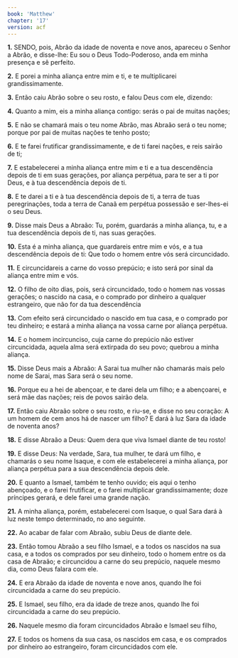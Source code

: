 ```yaml
---
book: 'Matthew'
chapter: '17'
version: acf
---
```


**1.** SENDO, pois, Abrão da idade de noventa e nove anos, apareceu o Senhor a Abrão, e disse-lhe: Eu sou o Deus Todo-Poderoso, anda em minha presença e sê perfeito.

**2.** E porei a minha aliança entre mim e ti, e te multiplicarei grandissimamente.

**3.** Então caiu Abrão sobre o seu rosto, e falou Deus com ele, dizendo:

**4.** Quanto a mim, eis a minha aliança contigo: serás o pai de muitas nações;

**5.** E não se chamará mais o teu nome Abrão, mas Abraão será o teu nome; porque por pai de muitas nações te tenho posto;

**6.** E te farei frutificar grandissimamente, e de ti farei nações, e reis sairão de ti;

**7.** E estabelecerei a minha aliança entre mim e ti e a tua descendência depois de ti em suas gerações, por aliança perpétua, para te ser a ti por Deus, e à tua descendência depois de ti.

**8.** E te darei a ti e à tua descendência depois de ti, a terra de tuas peregrinações, toda a terra de Canaã em perpétua possessão e ser-lhes-ei o seu Deus.

**9.** Disse mais Deus a Abraão: Tu, porém, guardarás a minha aliança, tu, e a tua descendência depois de ti, nas suas gerações.

**10.** Esta é a minha aliança, que guardareis entre mim e vós, e a tua descendência depois de ti: Que todo o homem entre vós será circuncidado.

**11.** E circuncidareis a carne do vosso prepúcio; e isto será por sinal da aliança entre mim e vós.

**12.** O filho de oito dias, pois, será circuncidado, todo o homem nas vossas gerações; o nascido na casa, e o comprado por dinheiro a qualquer estrangeiro, que não for da tua descendência

**13.** Com efeito será circuncidado o nascido em tua casa, e o comprado por teu dinheiro; e estará a minha aliança na vossa carne por aliança perpétua.

**14.** E o homem incircunciso, cuja carne do prepúcio não estiver circuncidada, aquela alma será extirpada do seu povo; quebrou a minha aliança.

**15.** Disse Deus mais a Abraão: A Sarai tua mulher não chamarás mais pelo nome de Sarai, mas Sara será o seu nome.

**16.** Porque eu a hei de abençoar, e te darei dela um filho; e a abençoarei, e será mãe das nações; reis de povos sairão dela.

**17.** Então caiu Abraão sobre o seu rosto, e riu-se, e disse no seu coração: A um homem de cem anos há de nascer um filho? E dará à luz Sara da idade de noventa anos?

**18.** E disse Abraão a Deus: Quem dera que viva Ismael diante de teu rosto!

**19.** E disse Deus: Na verdade, Sara, tua mulher, te dará um filho, e chamarás o seu nome Isaque, e com ele estabelecerei a minha aliança, por aliança perpétua para a sua descendência depois dele.

**20.** E quanto a Ismael, também te tenho ouvido; eis aqui o tenho abençoado, e o farei frutificar, e o farei multiplicar grandissimamente; doze príncipes gerará, e dele farei uma grande nação.

**21.** A minha aliança, porém, estabelecerei com Isaque, o qual Sara dará à luz neste tempo determinado, no ano seguinte.

**22.** Ao acabar de falar com Abraão, subiu Deus de diante dele.

**23.** Então tomou Abraão a seu filho Ismael, e a todos os nascidos na sua casa, e a todos os comprados por seu dinheiro, todo o homem entre os da casa de Abraão; e circuncidou a carne do seu prepúcio, naquele mesmo dia, como Deus falara com ele.

**24.** E era Abraão da idade de noventa e nove anos, quando lhe foi circuncidada a carne do seu prepúcio.

**25.** E Ismael, seu filho, era da idade de treze anos, quando lhe foi circuncidada a carne do seu prepúcio.

**26.** Naquele mesmo dia foram circuncidados Abraão e Ismael seu filho,

**27.** E todos os homens da sua casa, os nascidos em casa, e os comprados por dinheiro ao estrangeiro, foram circuncidados com ele.

